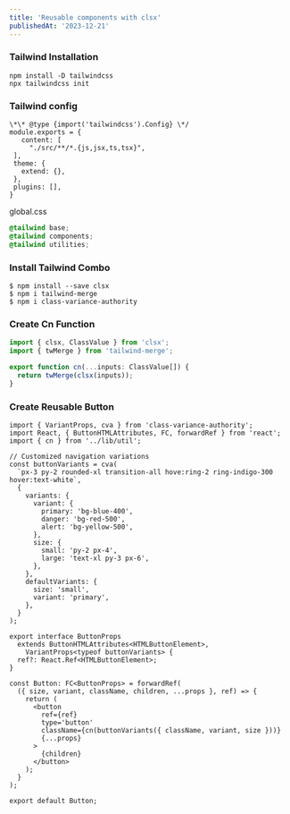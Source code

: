 ```yaml
---
title: 'Reusable components with clsx'
publishedAt: '2023-12-21'
---
```


### Tailwind **Installation**

```shell
npm install -D tailwindcss
npx tailwindcss init
```

### Tailwind config

```ejs
\*\* @type {import('tailwindcss').Config} \*/
module.exports = {
   content: [
     "./src/**/*.{js,jsx,ts,tsx}",
 ],
 theme: {
   extend: {},
 },
 plugins: [],
}
```

global.css

```css
@tailwind base;
@tailwind components;
@tailwind utilities;
```

### Install Tailwind Combo

```shell
$ npm install --save clsx
$ npm i tailwind-merge
$ npm i class-variance-authority
```

### Create Cn Function

```ts
import { clsx, ClassValue } from 'clsx';
import { twMerge } from 'tailwind-merge';

export function cn(...inputs: ClassValue[]) {
  return twMerge(clsx(inputs));
}
```

### Create Reusable Button

```tsx
import { VariantProps, cva } from 'class-variance-authority';
import React, { ButtonHTMLAttributes, FC, forwardRef } from 'react';
import { cn } from '../lib/util';

// Customized navigation variations
const buttonVariants = cva(
  `px-3 py-2 rounded-xl transition-all hove:ring-2 ring-indigo-300 hover:text-white`,
  {
    variants: {
      variant: {
        primary: 'bg-blue-400',
        danger: 'bg-red-500',
        alert: 'bg-yellow-500',
      },
      size: {
        small: 'py-2 px-4',
        large: 'text-xl py-3 px-6',
      },
    },
    defaultVariants: {
      size: 'small',
      variant: 'primary',
    },
  }
);

export interface ButtonProps
  extends ButtonHTMLAttributes<HTMLButtonElement>,
    VariantProps<typeof buttonVariants> {
  ref?: React.Ref<HTMLButtonElement>;
}

const Button: FC<ButtonProps> = forwardRef(
  ({ size, variant, className, children, ...props }, ref) => {
    return (
      <button
        ref={ref}
        type='button'
        className={cn(buttonVariants({ className, variant, size }))}
        {...props}
      >
        {children}
      </button>
    );
  }
);

export default Button;
```
